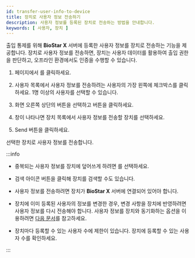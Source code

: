 ```yaml
---
id: transfer-user-info-to-device
title: 장치로 사용자 정보 전송하기
description: 사용자 정보를 등록된 장치로 전송하는 방법을 안내합니다.
keywords: [ 사용자, 장치 ]
---
```


출입 통제를 위해 **BioStar X** 서버에 등록한 사용자 정보를 장치로 전송하는 기능을 제공합니다. 장치로 사용자 정보를 전송하면, 장치는 사용자 데이터를 활용하여 출입 권한을 판단하고, 오프라인 환경에서도 인증을 수행할 수 있습니다.

1. <Cmd sid='shell.header.launcher' /> 페이지에서 <Cmd sid='shell.header.user' />를 클릭하세요.

1. 사용자 목록에서 사용자 정보를 전송하려는 사용자의 가장 왼쪽에 체크박스를 클릭하세요. 1명 이상의 사용자를 선택할 수 있습니다.

1. 화면 오른쪽 상단의 <IcMoreW/> 버튼을 선택하고 <Cmd sid='team.menu.transferToDevice' /> 버튼을 클릭하세요.

1. <Cmd sid='team.menu.transferToDevice' /> 창이 나타나면 장치 목록에서 사용자 정보를 전송할 장치를 선택하세요.

1. <Cmd>Send</Cmd> 버튼을 클릭하세요.

선택한 장치로 사용자 정보를 전송합니다.

:::info

* 중복되는 사용자 정보를 장치에 덮어쓰게 하려면 <Cmd sid='user.overwriteWhenTransfer' product='2' />를 선택하세요.

* 검색 아이콘 버튼을 클릭해 장치를 검색할 수도 있습니다.

* 사용자 정보를 전송하려면 장치가 **BioStar X** 서버에 연결되어 있어야 합니다.

* 장치에 이미 등록된 사용자의 정보를 변경한 경우, 변경 사항을 장치에 반영하려면 사용자 정보를 다시 전송해야 합니다. 사용자 정보를 장치와 동기화하는 <Cmd sid='setting.server.automaticUserSync' product='2' /> 옵션을 이용하려면 [다음 문서](#)를 참고하세요.

* 장치마다 등록할 수 있는 사용자 수에 제한이 있습니다. 장치에 등록할 수 있는 사용자 수를 확인하세요.

:::